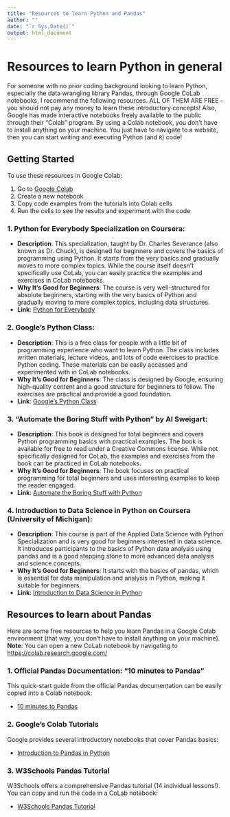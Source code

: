 ```yaml
---
title: "Resources to learn Python and Pandas"
author: ""
date: "`r Sys.Date()`"
output: html_document
---
```


# Resources to learn Python in general

For someone with no prior coding background looking to learn Python, especially the data wrangling library Pandas, through Google CoLab notebooks, I recommend the following resources. ALL OF THEM ARE FREE - you should not pay any money to learn these introductory concepts! Also, Google has made interactive notebooks freely available to the public through their "Colab" program. By using a Colab notebook, you don't have to install anything on your machine. You just have to navigate to a website, then you can start writing and executing Python (and `R`) code!

## Getting Started

To use these resources in Google Colab:

1. Go to [Google Colab](https://colab.research.google.com/)
2. Create a new notebook
3. Copy code examples from the tutorials into Colab cells
4. Run the cells to see the results and experiment with the code

### 1. **Python for Everybody Specialization on Coursera**:
   - **Description**: This specialization, taught by Dr. Charles Severance (also known as Dr. Chuck), is designed for beginners and covers the basics of programming using Python. It starts from the very basics and gradually moves to more complex topics. While the course itself doesn't specifically use CoLab, you can easily practice the examples and exercises in CoLab notebooks.
   - **Why It's Good for Beginners**: The course is very well-structured for absolute beginners, starting with the very basics of Python and gradually moving to more complex topics, including data structures.
   - **Link**: [Python for Everybody](https://www.coursera.org/specializations/python)

### 2. **Google's Python Class**:
   - **Description**: This is a free class for people with a little bit of programming experience who want to learn Python. The class includes written materials, lecture videos, and lots of code exercises to practice Python coding. These materials can be easily accessed and experimented with in CoLab notebooks.
   - **Why It's Good for Beginners**: The class is designed by Google, ensuring high-quality content and a good structure for beginners to follow. The exercises are practical and provide a good foundation.
   - **Link**: [Google's Python Class](https://developers.google.com/edu/python/)

### 3. **"Automate the Boring Stuff with Python" by Al Sweigart**:
   - **Description**: This book is designed for total beginners and covers Python programming basics with practical examples. The book is available for free to read under a Creative Commons license. While not specifically designed for CoLab, the examples and exercises from the book can be practiced in CoLab notebooks.
   - **Why It's Good for Beginners**: The book focuses on practical programming for total beginners and uses interesting examples to keep the reader engaged.
   - **Link**: [Automate the Boring Stuff with Python](https://automatetheboringstuff.com/)

### 4. **Introduction to Data Science in Python on Coursera (University of Michigan)**:
   - **Description**: This course is part of the Applied Data Science with Python Specialization and is very good for beginners interested in data science. It introduces participants to the basics of Python data analysis using pandas and is a good stepping stone to more advanced data analysis and science concepts.
   - **Why It's Good for Beginners**: It starts with the basics of pandas, which is essential for data manipulation and analysis in Python, making it suitable for beginners.
   - **Link**: [Introduction to Data Science in Python](https://www.coursera.org/learn/python-data-analysis)
   
## Resources to learn about Pandas

Here are some free resources to help you learn Pandas in a Google Colab environment (that way, you don't have to install anything on your machine). **Note**: You can open a new CoLab notebook by navigating to [https://colab.research.google.com/](https://colab.research.google.com/)

### 1. Official Pandas Documentation: "10 minutes to Pandas"

This quick-start guide from the official Pandas documentation can be easily copied into a Colab notebook:

- [10 minutes to Pandas](https://pandas.pydata.org/pandas-docs/stable/user_guide/10min.html)

### 2. Google's Colab Tutorials

Google provides several introductory notebooks that cover Pandas basics:

- [Introduction to Pandas in Python](https://colab.research.google.com/github/google/eng-edu/blob/main/ml/cc/exercises/pandas_dataframe_ultraquick_tutorial.ipynb)

### 3. W3Schools Pandas Tutorial

W3Schools offers a comprehensive Pandas tutorial (14 individual lessons!). You can copy and run the code in a CoLab notebook:

- [W3Schools Pandas Tutorial](https://www.w3schools.com/python/pandas/default.asp)